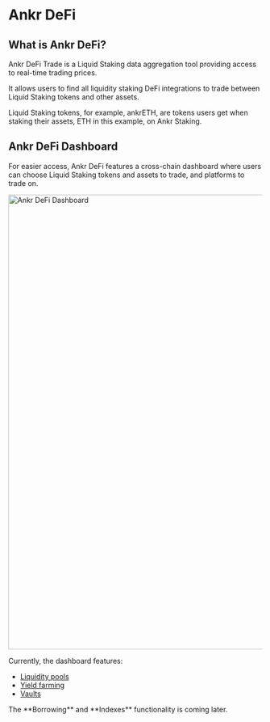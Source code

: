 
# Ankr DeFi 

## What is Ankr DeFi?

Ankr DeFi Trade is a Liquid Staking data aggregation tool providing access to real-time trading prices.

It allows users to find all liquidity staking DeFi integrations to trade between Liquid Staking tokens and other assets.

Liquid Staking tokens, for example, ankrETH, are tokens users get when staking their assets, ETH in this example, on Ankr Staking. 

## Ankr DeFi Dashboard 
For easier access, Ankr DeFi features a cross-chain dashboard where users can choose Liquid Staking tokens and assets to trade, and platforms to trade on.

<img src="/docs/defi/defi-dashboard.png" alt="Ankr DeFi Dashboard " class="responsive-pic" width="900" />

Currently, the dashboard features:
* [Liquidity pools](/defi/liquidity-pools)
* [Yield farming](/defi/yield-farming)
* [Vaults](/defi/vaults)

<Callout>
The **Borrowing** and **Indexes** functionality is coming later.
</Callout>





